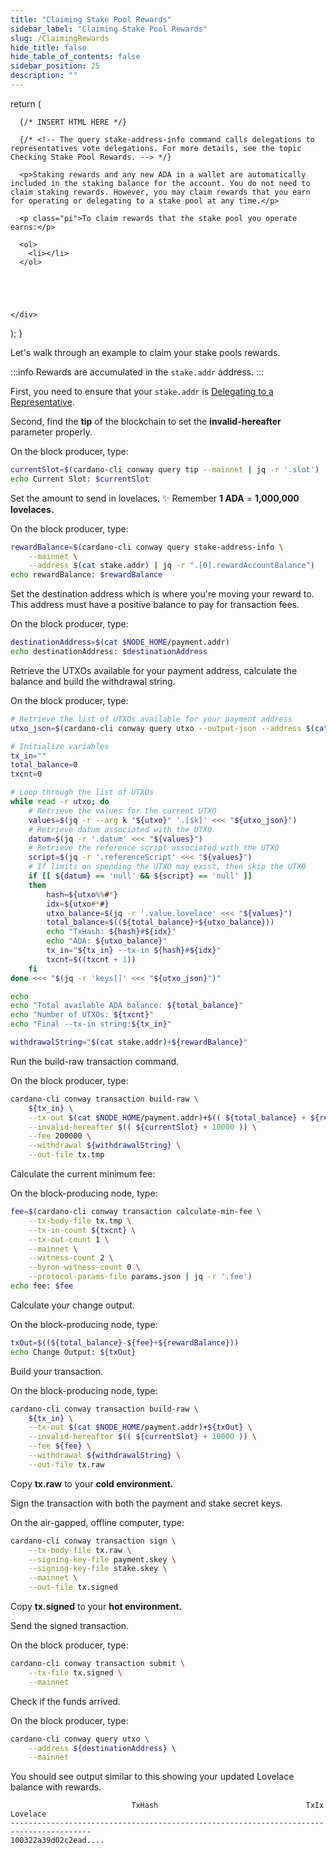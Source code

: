 ```yaml
---
title: "Claiming Stake Pool Rewards"
sidebar_label: "Claiming Stake Pool Rewards"
slug: /ClaimingRewards
hide_title: false
hide_table_of_contents: false
sidebar_position: 25
description: ""
---
```



  return (
    <div>

      {/* INSERT HTML HERE */}

      {/* <!-- The query stake-address-info command calls delegations to representatives vote delegations. For more details, see the topic Checking Stake Pool Rewards. --> */}

      <p>Staking rewards and any new ADA in a wallet are automatically included in the staking balance for the account. You do not need to claim staking rewards. However, you may claim rewards that you earn for operating or delegating to a stake pool at any time.</p>

      <p class="pi">To claim rewards that the stake pool you operate earns:</p>

      <ol>
        <li></li>
      </ol>

      



    </div>
  );
}

<HTMLContent />

Let's walk through an example to claim your stake pools rewards.

:::info
Rewards are accumulated in the `stake.addr` address.
:::

First, you need to ensure that your `stake.addr` is [Delegating to a Representative](/VoteDelegation).

Second, find the **tip** of the blockchain to set the **invalid-hereafter** parameter properly.

On the block producer, type:

```bash
currentSlot=$(cardano-cli conway query tip --mainnet | jq -r '.slot')
echo Current Slot: $currentSlot
```

Set the amount to send in lovelaces. :sparkles: Remember **1 ADA** = **1,000,000 lovelaces.**

On the block producer, type:

```bash
rewardBalance=$(cardano-cli conway query stake-address-info \
    --mainnet \
    --address $(cat stake.addr) | jq -r ".[0].rewardAccountBalance")
echo rewardBalance: $rewardBalance
```

Set the destination address which is where you're moving your reward to. This address must have a positive balance to pay for transaction fees.

On the block producer, type:

```bash
destinationAddress=$(cat $NODE_HOME/payment.addr)
echo destinationAddress: $destinationAddress
```

Retrieve the UTXOs available for your payment address, calculate the balance and build the withdrawal string.

On the block producer, type:

```bash
# Retrieve the list of UTXOs available for your payment address
utxo_json=$(cardano-cli conway query utxo --output-json --address $(cat $NODE_HOME/payment.addr) --mainnet)

# Initialize variables
tx_in=""
total_balance=0
txcnt=0

# Loop through the list of UTXOs
while read -r utxo; do
    # Retrieve the values for the current UTXO
    values=$(jq -r --arg k "${utxo}" '.[$k]' <<< "${utxo_json}")
    # Retrieve datum associated with the UTXO
    datum=$(jq -r '.datum' <<< "${values}")
    # Retrieve the reference script associated with the UTXO
    script=$(jq -r '.referenceScript' <<< "${values}")
	# If limits on spending the UTXO may exist, then skip the UTXO
    if [[ ${datum} == 'null' && ${script} == 'null' ]]
    then
        hash=${utxo%%#*}
        idx=${utxo#*#}
        utxo_balance=$(jq -r '.value.lovelace' <<< "${values}")
        total_balance=$((${total_balance}+${utxo_balance}))
        echo "TxHash: ${hash}#${idx}"
        echo "ADA: ${utxo_balance}"
        tx_in="${tx_in} --tx-in ${hash}#${idx}"
		txcnt=$((txcnt + 1))
    fi
done <<< "$(jq -r 'keys[]' <<< "${utxo_json}")"

echo
echo "Total available ADA balance: ${total_balance}"
echo "Number of UTXOs: ${txcnt}"
echo "Final --tx-in string:${tx_in}"

withdrawalString="$(cat stake.addr)+${rewardBalance}"
```

Run the build-raw transaction command.

On the block producer, type:

```bash
cardano-cli conway transaction build-raw \
    ${tx_in} \
    --tx-out $(cat $NODE_HOME/payment.addr)+$(( ${total_balance} + ${rewardBalance} )) \
    --invalid-hereafter $(( ${currentSlot} + 10000 )) \
    --fee 200000 \
    --withdrawal ${withdrawalString} \
    --out-file tx.tmp
```

Calculate the current minimum fee:

On the block-producing node, type:

```bash
fee=$(cardano-cli conway transaction calculate-min-fee \
    --tx-body-file tx.tmp \
    --tx-in-count ${txcnt} \
    --tx-out-count 1 \
    --mainnet \
    --witness-count 2 \
    --byron-witness-count 0 \
    --protocol-params-file params.json | jq -r '.fee')
echo fee: $fee
```

Calculate your change output.

On the block-producing node, type:

```bash
txOut=$((${total_balance}-${fee}+${rewardBalance}))
echo Change Output: ${txOut}
```

Build your transaction.

On the block-producing node, type:

```bash
cardano-cli conway transaction build-raw \
    ${tx_in} \
    --tx-out $(cat $NODE_HOME/payment.addr)+${txOut} \
    --invalid-hereafter $(( ${currentSlot} + 10000 )) \
    --fee ${fee} \
    --withdrawal ${withdrawalString} \
    --out-file tx.raw
```

Copy **tx.raw** to your **cold environment.**

Sign the transaction with both the payment and stake secret keys.

On the air-gapped, offline computer, type:

```bash
cardano-cli conway transaction sign \
    --tx-body-file tx.raw \
    --signing-key-file payment.skey \
    --signing-key-file stake.skey \
    --mainnet \
    --out-file tx.signed
```

Copy **tx.signed** to your **hot environment.**

Send the signed transaction.

On the block producer, type:

```bash
cardano-cli conway transaction submit \
    --tx-file tx.signed \
    --mainnet
```

Check if the funds arrived.

On the block producer, type:

```bash
cardano-cli conway query utxo \
    --address ${destinationAddress} \
    --mainnet
```

You should see output similar to this showing your updated Lovelace balance with rewards.

```
                           TxHash                                 TxIx        Lovelace
----------------------------------------------------------------------------------------
100322a39d02c2ead....  
```
